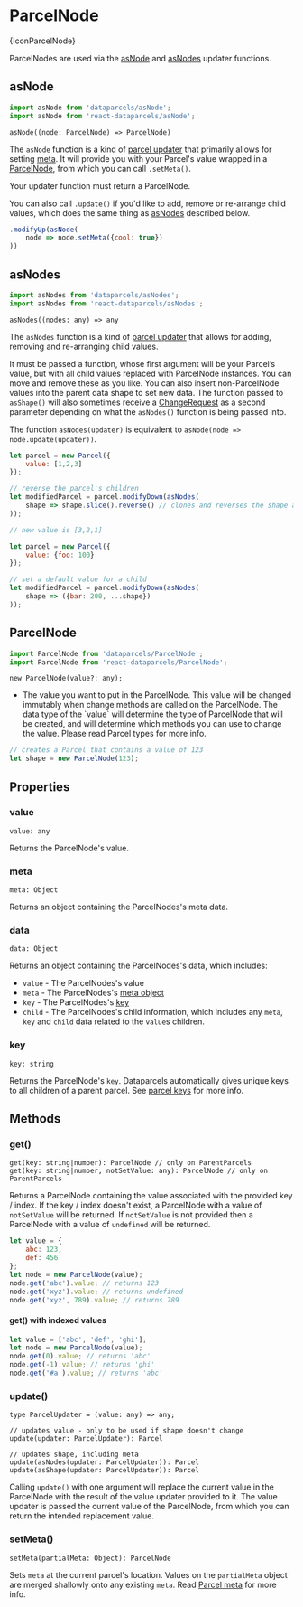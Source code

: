 
# ParcelNode

<ApiPageIcon>{IconParcelNode}</ApiPageIcon>

ParcelNodes are used via the [asNode](#asNode) and [asNodes](#asNodes) updater functions.

## asNode

```js
import asNode from 'dataparcels/asNode';
import asNode from 'react-dataparcels/asNode';
```

```flow
asNode((node: ParcelNode) => ParcelNode)
```

The `asNode` function is a kind of [parcel updater](/parcel-updaters) that primarily allows for setting [meta](/parcel-meta). It will provide you with your Parcel's value wrapped in a [ParcelNode](/api/ParcelNode), from which you can call `.setMeta()`.

Your updater function must return a ParcelNode.

You can also call `.update()` if you'd like to add, remove or re-arrange child values, which does the same thing as [asNodes](#asNodes) described below.

```js
.modifyUp(asNode(
    node => node.setMeta({cool: true})
))
```

## asNodes

```js
import asNodes from 'dataparcels/asNodes';
import asNodes from 'react-dataparcels/asNodes';
```

```flow
asNodes((nodes: any) => any
```

The `asNodes` function is a kind of [parcel updater](/parcel-updaters) that allows for adding, removing and re-arranging child values.

It must be passed a function, whose first argument will be your Parcel’s value, but with all child values replaced with ParcelNode instances. You can move and remove these as you like. You can also insert non-ParcelNode values into the parent data shape to set new data. The function passed to `asShape()` will also sometimes receive a [ChangeRequest](/api/ChangeRequest) as a second parameter depending on what the `asNodes()` function is being passed into.

The function `asNodes(updater)` is equivalent to `asNode(node => node.update(updater))`.

```js
let parcel = new Parcel({
    value: [1,2,3]
});

// reverse the parcel's children
let modifiedParcel = parcel.modifyDown(asNodes(
    shape => shape.slice().reverse() // clones and reverses the shape array
));

// new value is [3,2,1]
```

```js
let parcel = new Parcel({
    value: {foo: 100}
});

// set a default value for a child
let modifiedParcel = parcel.modifyDown(asNodes(
    shape => ({bar: 200, ...shape})
));
```

## ParcelNode

```js
import ParcelNode from 'dataparcels/ParcelNode';
import ParcelNode from 'react-dataparcels/ParcelNode';
```

```flow
new ParcelNode(value?: any);
```

* <Param name="value" optional type="any" default="undefined" />
  The value you want to put in the ParcelNode. This value will be changed immutably when change methods are called on the ParcelNode. The data type of the `value` will determine the type of ParcelNode that will be created, and will determine which methods you can use to change the value. Please read <Link to="/parcel-types">Parcel types</Link> for more info.

```js
// creates a Parcel that contains a value of 123
let shape = new ParcelNode(123);
```

## <DocsSectionHeading>Properties</DocsSectionHeading>

### value

```flow
value: any
```

Returns the ParcelNode's value.

### meta

```flow
meta: Object
```
Returns an object containing the ParcelNodes's meta data.

### data

```flow
data: Object
```

Returns an object containing the ParcelNodes's data, which includes:
* `value` - The ParcelNodes's value
* `meta` - The ParcelNodes's [meta object](/parcel-meta)
* `key` - The ParcelNodes's [key](/parcel-keys)
* `child` - The ParcelNodes's child information, which includes any `meta`, `key` and `child` data related to the `value`s children.

### key

```flow
key: string
```

Returns the ParcelNode's `key`. Dataparcels automatically gives unique keys to all children of a parent parcel. See [parcel keys](/parcel-keys) for more info.

## <DocsSectionHeading>Methods</DocsSectionHeading>

### get()

```flow
get(key: string|number): ParcelNode // only on ParentParcels
get(key: string|number, notSetValue: any): ParcelNode // only on ParentParcels
```

Returns a ParcelNode containing the value associated with the provided key / index.
If the key / index doesn't exist, a ParcelNode with a value of `notSetValue` will be returned.
If `notSetValue` is not provided then a ParcelNode with a value of
 `undefined` will be returned.

```js
let value = {
    abc: 123,
    def: 456
};
let node = new ParcelNode(value);
node.get('abc').value; // returns 123
node.get('xyz').value; // returns undefined
node.get('xyz', 789).value; // returns 789
```

#### get() with indexed values

<IndexedKeys />

```js
let value = ['abc', 'def', 'ghi'];
let node = new ParcelNode(value);
node.get(0).value; // returns 'abc'
node.get(-1).value; // returns 'ghi'
node.get('#a').value; // returns 'abc'
```

### update()

```flow
type ParcelUpdater = (value: any) => any;

// updates value - only to be used if shape doesn't change
update(updater: ParcelUpdater): Parcel

// updates shape, including meta
update(asNodes(updater: ParcelUpdater)): Parcel
update(asShape(updater: ParcelUpdater)): Parcel
```

Calling `update()` with one argument will replace the current value in the ParcelNode with the result of the value updater provided to it. The value updater is passed the current value of the ParcelNode, from which you can return the intended replacement value.

<ValueUpdater />

### setMeta()

```flow
setMeta(partialMeta: Object): ParcelNode
```

Sets `meta` at the current parcel's location. Values on the `partialMeta` object are merged shallowly onto any existing `meta`. Read [Parcel meta](/parcel-meta) for more info.

